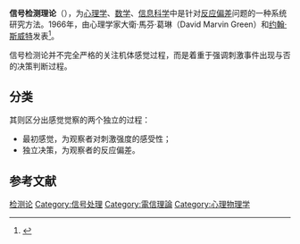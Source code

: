 {{NoteTA
|G1=IT
}}
{{medical}}
'''信号检测理论'''（'''{{lang|en|signal detection theory，SDT}}'''），为[[心理学|心理学]]、[[数学|数学]]、[[信息科学|信息科学]]中是针对[[反应偏差|反应偏差]]问题的一种系统研究方法。1966年，由心理学家大衛·馬芬·葛琳（David Marvin Green）和[[约翰·斯威特|约翰·斯威特]]{{lang|en|John A. Swets}}发表<ref>{{Cite journal
| volume = 61
| issue = 6
| pages = 401–409
| last = Tanner Jr.
| first = Wilson P.
| coauthors = John A. Swets
| title = A decision-making theory of visual detection.
| journal = Psychological Review.
| accessdate = 2009-06-24
| date = 1954-11
| url = http://psycnet.apa.org/journals/rev/61/6/401/
| doi = 10.1037/h0058700
| pmid = 17296997
| month = Feb
| last1 = Yamada
| first1 = N
| last2 = Higashi
| first2 = M
| last3 = Otsubo
| first3 = R
| last4 = Sakuma
| first4 = T
| last5 = Oyama
| first5 = N
| last6 = Tanaka
| first6 = R
| last7 = Iihara
| first7 = K
| last8 = Naritomi
| first8 = H
| last9 = Minematsu
| first9 = K
| issn = 0195-6108
| archive-date = 2016-04-05
| archive-url = https://web.archive.org/web/20160405093610/http://psycnet.apa.org/journals/rev/61/6/401
| dead-url = no
}}</ref>。


信号检测论并不完全严格的关注机体感觉过程，而是着重于强调刺激事件出现与否的决策判断过程。

== 分类 ==
其则区分出感觉觉察的两个独立的过程：
*最初感觉，为观察者对刺激强度的感受性；
*独立决策，为观察者的反应偏差。

==参考文献==
<div class="references-small">
<references></references>
</div>

{{DSP}}
{{心理学小作品}}

[[Category:检测论|]]
[[Category:信号处理|Category:信号处理]]
[[Category:電信理論|Category:電信理論]]
[[Category:心理物理学|Category:心理物理学]]